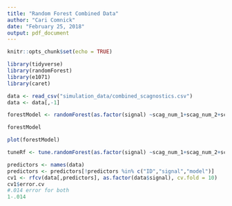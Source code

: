 ```yaml
---
title: "Random Forest Combined Data"
author: "Cari Comnick"
date: "February 25, 2018"
output: pdf_document
---
```


```r
knitr::opts_chunk$set(echo = TRUE)
```

```r
library(tidyverse)
library(randomForest)
library(e1071)
library(caret)
```

```r
data <- read_csv("simulation_data/combined_scagnostics.csv")
data <- data[,-1]
```


```r
forestModel <- randomForest(as.factor(signal) ~scag_num_1+scag_num_2+scag_num_3+scag_num_4+scag_num_5+scag_num_6+scag_num_7+scag_num_8+scag_num_9, data = data, ntree=100, importance =T)

forestModel

plot(forestModel)

tuneRf <- tune.randomForest(as.factor(signal) ~scag_num_1+scag_num_2+scag_num_3+scag_num_4+scag_num_5+scag_num_6+scag_num_7+scag_num_8+scag_num_9, data = data, ntree=100, importance = T) 

predictors <- names(data)
predictors <- predictors[!predictors %in% c("ID","signal","model")]
cv1 <- rfcv(data[,predictors], as.factor(data$signal), cv.fold = 10)
cv1$error.cv
#.014 error for both
1-.014
```